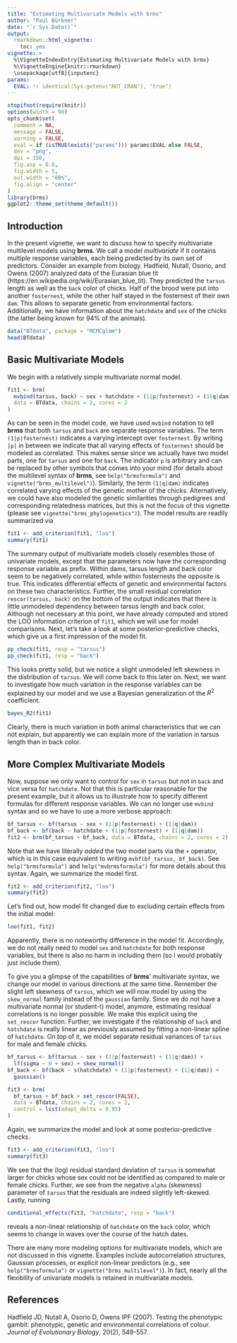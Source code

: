 ---
title: "Estimating Multivariate Models with brms"
author: "Paul Bürkner"
date: "`r Sys.Date()`"
output: 
  rmarkdown::html_vignette:
    toc: yes
vignette: >
  %\VignetteIndexEntry{Estimating Multivariate Models with brms}
  %\VignetteEngine{knitr::rmarkdown}
  \usepackage[utf8]{inputenc}
params:
  EVAL: !r identical(Sys.getenv("NOT_CRAN"), "true")
---

```{r, SETTINGS-knitr, include=FALSE}
stopifnot(require(knitr))
options(width = 90)
opts_chunk$set(
  comment = NA,
  message = FALSE,
  warning = FALSE,
  eval = if (isTRUE(exists("params"))) params$EVAL else FALSE,
  dev = "png",
  dpi = 150,
  fig.asp = 0.8,
  fig.width = 5,
  out.width = "60%",
  fig.align = "center"
)
library(brms)
ggplot2::theme_set(theme_default())
```

## Introduction

In the present vignette, we want to discuss how to specify multivariate multilevel models using **brms**. We call a model *multivariate* if it contains multiple response variables, each being predicted by its own set of predictors. Consider an example from biology. Hadfield, Nutall, Osorio, and Owens (2007) analyzed data of the Eurasian blue tit (https://en.wikipedia.org/wiki/Eurasian_blue_tit). They predicted the `tarsus` length as well as the `back` color of chicks. Half of the brood were put into another `fosternest`, while the other half stayed in the fosternest of their own `dam`. This allows to separate genetic from environmental factors. Additionally, we have information about the `hatchdate` and `sex` of the chicks (the latter being known for 94\% of the animals).

```{r data}
data("BTdata", package = "MCMCglmm")
head(BTdata)
```

## Basic Multivariate Models 

We begin with a relatively simple multivariate normal model.

```{r fit1, message=FALSE, warning=FALSE, results='hide'}
fit1 <- brm(
  mvbind(tarsus, back) ~ sex + hatchdate + (1|p|fosternest) + (1|q|dam),
  data = BTdata, chains = 2, cores = 2
)
```

As can be seen in the model code, we have used `mvbind` notation to tell
**brms** that both `tarsus` and `back` are separate response variables. The term
`(1|p|fosternest)` indicates a varying intercept over `fosternest`. By writing
`|p|` in between we indicate that all varying effects of `fosternest` should be
modeled as correlated. This makes sense since we actually have two model parts,
one for `tarsus` and one for `back`. The indicator `p` is arbitrary and can be
replaced by other symbols that comes into your mind (for details about the
multilevel syntax of **brms**, see `help("brmsformula")` and
`vignette("brms_multilevel")`). Similarly, the term `(1|q|dam)` indicates
correlated varying effects of the genetic mother of the chicks. Alternatively,
we could have also modeled the genetic similarities through pedigrees and
corresponding relatedness matrices, but this is not the focus of this vignette
(please see `vignette("brms_phylogenetics")`). The model results are readily
summarized via

```{r summary1, warning=FALSE}
fit1 <- add_criterion(fit1, "loo")
summary(fit1)
```

The summary output of multivariate models closely resembles those of univariate
models, except that the parameters now have the corresponding response variable
as prefix. Within dams, tarsus length and back color seem to be negatively
correlated, while within fosternests the opposite is true. This indicates
differential effects of genetic and environmental factors on these two
characteristics. Further, the small residual correlation `rescor(tarsus, back)`
on the bottom of the output indicates that there is little unmodeled dependency
between tarsus length and back color. Although not necessary at this point, we
have already computed and stored the LOO information criterion of `fit1`, which
we will use for model comparisons. Next, let's take a look at some
posterior-predictive checks, which give us a first impression of the model fit.

```{r pp_check1, message=FALSE}
pp_check(fit1, resp = "tarsus")
pp_check(fit1, resp = "back")
```

This looks pretty solid, but we notice a slight unmodeled left skewness in the
distribution of `tarsus`. We will come back to this later on. Next, we want to
investigate how much variation in the response variables can be explained by our
model and we use a Bayesian generalization of the $R^2$ coefficient.

```{r R2_1}
bayes_R2(fit1)
```

Clearly, there is much variation in both animal characteristics that we can not
explain, but apparently we can explain more of the variation in tarsus length
than in back color.

## More Complex Multivariate Models

Now, suppose we only want to control for `sex` in `tarsus` but not in `back` and
vice versa for `hatchdate`. Not that this is particular reasonable for the
present example, but it allows us to illustrate how to specify different
formulas for different response variables. We can no longer use `mvbind` syntax
and so we have to use a more verbose approach:

```{r fit2, message=FALSE, warning=FALSE, results='hide'}
bf_tarsus <- bf(tarsus ~ sex + (1|p|fosternest) + (1|q|dam))
bf_back <- bf(back ~ hatchdate + (1|p|fosternest) + (1|q|dam))
fit2 <- brm(bf_tarsus + bf_back, data = BTdata, chains = 2, cores = 2)
```

Note that we have literally *added* the two model parts via the `+` operator,
which is in this case equivalent to writing `mvbf(bf_tarsus, bf_back)`. See
`help("brmsformula")` and `help("mvbrmsformula")` for more details about this
syntax. Again, we summarize the model first.

```{r summary2, warning=FALSE}
fit2 <- add_criterion(fit2, "loo")
summary(fit2)
```

Let's find out, how model fit changed due to excluding certain effects from the
initial model:

```{r loo12}
loo(fit1, fit2)
```

Apparently, there is no noteworthy difference in the model fit. Accordingly, we
do not really need to model `sex` and `hatchdate` for both response variables,
but there is also no harm in including them (so I would probably just include
them).

To give you a glimpse of the capabilities of **brms**' multivariate syntax, we
change our model in various directions at the same time. Remember the slight
left skewness of `tarsus`, which we will now model by using the `skew_normal`
family instead of the `gaussian` family. Since we do not have a multivariate
normal (or student-t) model, anymore, estimating residual correlations is no
longer possible. We make this explicit using the `set_rescor` function. Further,
we investigate if the relationship of `back` and `hatchdate` is really linear as
previously assumed by fitting a non-linear spline of `hatchdate`. On top of it,
we model separate residual variances of `tarsus` for male and female chicks.

```{r fit3, message=FALSE, warning=FALSE, results='hide'}
bf_tarsus <- bf(tarsus ~ sex + (1|p|fosternest) + (1|q|dam)) +
  lf(sigma ~ 0 + sex) + skew_normal()
bf_back <- bf(back ~ s(hatchdate) + (1|p|fosternest) + (1|q|dam)) +
  gaussian()

fit3 <- brm(
  bf_tarsus + bf_back + set_rescor(FALSE), 
  data = BTdata, chains = 2, cores = 2,
  control = list(adapt_delta = 0.95)
)
```

Again, we summarize the model and look at some posterior-predictive checks.

```{r summary3, warning=FALSE}
fit3 <- add_criterion(fit3, "loo")
summary(fit3)
```

We see that the (log) residual standard deviation of `tarsus` is somewhat larger
for chicks whose sex could not be identified as compared to male or female
chicks. Further, we see from the negative `alpha` (skewness) parameter of
`tarsus` that the residuals are indeed slightly left-skewed. Lastly, running

```{r me3}
conditional_effects(fit3, "hatchdate", resp = "back")
```

reveals a non-linear relationship of `hatchdate` on the `back` color, which
seems to change in waves over the course of the hatch dates.

There are many more modeling options for multivariate models, which are not
discussed in this vignette. Examples include autocorrelation structures,
Gaussian processes, or explicit non-linear predictors (e.g., see
`help("brmsformula")` or `vignette("brms_multilevel")`). In fact, nearly all the
flexibility of univariate models is retained in multivariate models.

## References

Hadfield JD, Nutall A, Osorio D, Owens IPF (2007). Testing the phenotypic
gambit: phenotypic, genetic and environmental correlations of colour. 
*Journal of Evolutionary Biology*, 20(2), 549-557.
